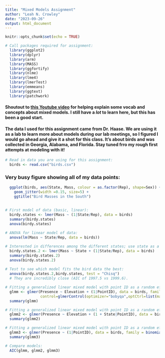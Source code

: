 ```yaml
---
title: "Mixed Models Assignment"
author: "Leah N. Crowley"
date: "2023-09-26"
output: html_document
---
```


```r
knitr::opts_chunk$set(echo = TRUE)

# Call packages required for assignment: 
  library(ggplot2)
  library(dplyr)
  library(arm)
  library(MASS)
  library(ggfortify)
  library(nlme)
  library(lme4)
  library(lmerTest)
  library(emmeans)
  library(ggtext)
  library(patchwork)

```

#### Shoutout to [this Youtube video](https://www.youtube.com/watch?v=QCqF-2E86r0) for helping explain some vocab and concepts about mixed models. I still have a *lot* to learn here, but this has been a good start. 

#### The data I used for this assignment came from Dr. Haase. We are using it as a lab to learn more about models during our lab meetings, so I figured I would go ahead and give it a shot for this class. It's about birds and was collected in Georgia, Alabama, and Florida. Stay tuned frro my rough first attempts at modeling with it! 

```r

# Read in data you are using for this assignment: 
  birds <- read.csv("birds.csv")

```
### Very busy figure showing all of my data points: 
```r
  ggplot(birds, aes(State, Mass, colour = as.factor(Rep), shape=Sex)) + 
    geom_jitter(width =0.15, size=5) +
    ggtitle("Bird Masses in the South")
          
```
```r

# First model of data (basic, linear):
  birdy.states <- lmer(Mass ~ (1|State/Rep), data = birds)
  summary(birdy.states)
  anova(birdy.states)
  
# ANOVA for linear model of data: 
  anova(lm(Mass ~ State/Rep, data = birds))

# Interested in differences among the different states; use state as a fixed effect: 
  birdy.states.2 <- lmer(Mass ~ State + (1|State/Rep), data = birds)
  summary(birdy.states.2)
  anova(birdy.states.2)
 
# Test to see which model fits the bird data the best:
  anova(birdy.states.2,birdy.states, test = "Chisq")
  # They are incredibly close (AIC of 1997.5 vs 1999.6). 
```
```r

# Fitting a generalized linear mixed model with point ID as a random effect (random intercept)
  glmm <- glmer(Presence ~ Elevation + (1|PointID), data = birds, family = binomial(link = "logit"),
                control=glmerControl(optimizer="bobyqa",optCtrl=list(maxfun=2e5)))
  summary(glmm)

# Fitting a generalized linear mixed model with point ID as a random effect (random intercept) that varies by state (random slope)
  glmm2 <- glmer(Presence ~ Elevation + (1 + State|PointID), data = birds, family = binomial(link = "logit"))
  summary(glmm2)

# Fitting a generalized linear mixed model with point ID as a random effect only
  glmm3 <- glmer(Presence ~ (1|PointID), data = birds, family = binomial(link = "logit"))
  summary(glmm3)

# Compare models:
  AIC(glmm, glmm2, glmm3)
  
```